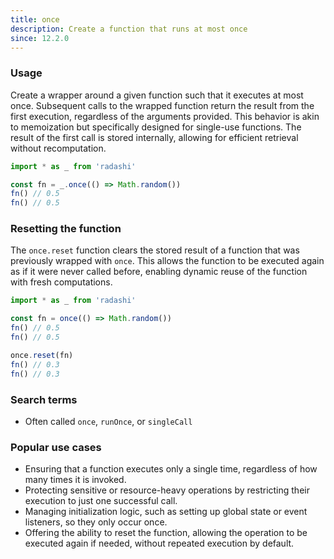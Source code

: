 ```yaml
---
title: once
description: Create a function that runs at most once
since: 12.2.0
---
```


### Usage

Create a wrapper around a given function such that it executes at most once. Subsequent calls to the wrapped function return the result from the first execution, regardless of the arguments provided. This behavior is akin to memoization but specifically designed for single-use functions. The result of the first call is stored internally, allowing for efficient retrieval without recomputation.

```ts
import * as _ from 'radashi'

const fn = _.once(() => Math.random())
fn() // 0.5
fn() // 0.5
```

### Resetting the function

The `once.reset` function clears the stored result of a function that was previously wrapped with `once`. This allows the function to be executed again as if it were never called before, enabling dynamic reuse of the function with fresh computations.

```ts
import * as _ from 'radashi'

const fn = once(() => Math.random())
fn() // 0.5
fn() // 0.5

once.reset(fn)
fn() // 0.3
fn() // 0.3
```

### Search terms

- Often called `once`, `runOnce`, or `singleCall`

### Popular use cases

- Ensuring that a function executes only a single time, regardless of how many times it is invoked.
- Protecting sensitive or resource-heavy operations by restricting their execution to just one successful call.
- Managing initialization logic, such as setting up global state or event listeners, so they only occur once.
- Offering the ability to reset the function, allowing the operation to be executed again if needed, without repeated execution by default.
